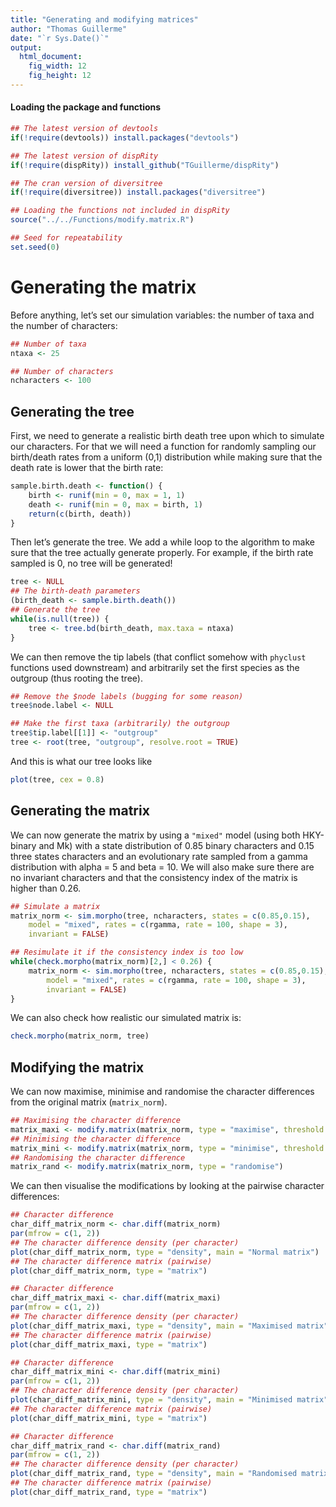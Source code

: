 ```yaml
---
title: "Generating and modifying matrices"
author: "Thomas Guillerme"
date: "`r Sys.Date()`"
output:
  html_document:
    fig_width: 12
    fig_height: 12
---
```



#### Loading the package and functions

```r
## The latest version of devtools
if(!require(devtools)) install.packages("devtools")

## The latest version of dispRity 
if(!require(dispRity)) install_github("TGuillerme/dispRity")

## The cran version of diversitree
if(!require(diversitree)) install.packages("diversitree")
```

```r
## Loading the functions not included in dispRity
source("../../Functions/modify.matrix.R")

## Seed for repeatability
set.seed(0)
```

Generating the matrix
===============

Before anything, let's set our simulation variables: the number of taxa and the number of characters:

```r
## Number of taxa
ntaxa <- 25

## Number of characters
ncharacters <- 100
```

Generating the tree
-----------------------------------

First, we need to generate a realistic birth death tree upon which to simulate our characters.
For that we will need a function for randomly sampling our birth/death rates from a uniform (0,1) distribution while making sure that the death rate is lower that the birth rate:

```r
sample.birth.death <- function() {
    birth <- runif(min = 0, max = 1, 1)
    death <- runif(min = 0, max = birth, 1)
    return(c(birth, death))
}
```

Then let's generate the tree.
We add a while loop to the algorithm to make sure that the tree actually generate properly.
For example, if the birth rate sampled is 0, no tree will be generated!

```r
tree <- NULL
## The birth-death parameters
(birth_death <- sample.birth.death())
## Generate the tree
while(is.null(tree)) {
    tree <- tree.bd(birth_death, max.taxa = ntaxa)
}
```

We can then remove the tip labels (that conflict somehow with `phyclust` functions used downstream) and arbitrarily set the first species as the outgroup (thus rooting the tree).

```r
## Remove the $node labels (bugging for some reason)
tree$node.label <- NULL

## Make the first taxa (arbitrarily) the outgroup
tree$tip.label[[1]] <- "outgroup"
tree <- root(tree, "outgroup", resolve.root = TRUE)
```

And this is what our tree looks like

```r
plot(tree, cex = 0.8)

```
<!-- ```{r}
## Save the tree
simulationID = "0001"
write.nexus(tree, file = paste(ntaxa,"t_", ncharacters, "c_", simulationID, "_truetree.nex", sep = ""))
``` -->

Generating the matrix
-----------------------------------

We can now generate the matrix by using a `"mixed"` model (using both HKY-binary and Mk) with a state distribution of 0.85 binary characters and 0.15 three states characters and an evolutionary rate sampled from a gamma distribution with alpha = 5 and beta = 10.
We will also make sure there are no invariant characters and that the consistency index of the matrix is higher than 0.26.

```r
## Simulate a matrix
matrix_norm <- sim.morpho(tree, ncharacters, states = c(0.85,0.15),
    model = "mixed", rates = c(rgamma, rate = 100, shape = 3),
    invariant = FALSE)

## Resimulate it if the consistency index is too low
while(check.morpho(matrix_norm)[2,] < 0.26) {
    matrix_norm <- sim.morpho(tree, ncharacters, states = c(0.85,0.15),
        model = "mixed", rates = c(rgamma, rate = 100, shape = 3),
        invariant = FALSE)
}
```

We can also check how realistic our simulated matrix is:

```r
check.morpho(matrix_norm, tree)
```

Modifying the matrix
-----------------------------------

We can now maximise, minimise and randomise the character differences from the original matrix (`matrix_norm`).

```r
## Maximising the character difference
matrix_maxi <- modify.matrix(matrix_norm, type = "maximise", threshold = 0.25)
## Minimising the character difference
matrix_mini <- modify.matrix(matrix_norm, type = "minimise", threshold = 0.75)
## Randomising the character difference
matrix_rand <- modify.matrix(matrix_norm, type = "randomise")
```

We can then visualise the modifications by looking at the pairwise character differences:

```r
## Character difference
char_diff_matrix_norm <- char.diff(matrix_norm)
par(mfrow = c(1, 2))
## The character difference density (per character)
plot(char_diff_matrix_norm, type = "density", main = "Normal matrix")
## The character difference matrix (pairwise)
plot(char_diff_matrix_norm, type = "matrix")
```

```r
## Character difference
char_diff_matrix_maxi <- char.diff(matrix_maxi)
par(mfrow = c(1, 2))
## The character difference density (per character)
plot(char_diff_matrix_maxi, type = "density", main = "Maximised matrix")
## The character difference matrix (pairwise)
plot(char_diff_matrix_maxi, type = "matrix")
```

```r
## Character difference
char_diff_matrix_mini <- char.diff(matrix_mini)
par(mfrow = c(1, 2))
## The character difference density (per character)
plot(char_diff_matrix_mini, type = "density", main = "Minimised matrix")
## The character difference matrix (pairwise)
plot(char_diff_matrix_mini, type = "matrix")
```

```r
## Character difference
char_diff_matrix_rand <- char.diff(matrix_rand)
par(mfrow = c(1, 2))
## The character difference density (per character)
plot(char_diff_matrix_rand, type = "density", main = "Randomised matrix")
## The character difference matrix (pairwise)
plot(char_diff_matrix_rand, type = "matrix")
```


<!-- Paper figure -->


<!-- ```{r, fig.width=12, fig.height=12}
par(mfrow = c(2, 3), bty = "n", mar = c(1,1,1,1))
## Tree
plot(tree, cex = 0.8, main = "A - Simulated tree")
## Normal matrix
plot(char_diff_matrix_norm, type = "matrix", main = "B - Normal matrix", legend = FALSE)
## Empty plot
plot(0,0, col = "white", xaxt = 'n', yaxt = 'n', xlab = "", ylab = "")
## Maximised matrix
plot(char_diff_matrix_maxi, type = "matrix", main = "C - Maximised matrix", legend = FALSE)
## Minimised matrix
plot(char_diff_matrix_mini, type = "matrix", main = "D - Minimised matrix", legend = FALSE)
## Randomised matrix
plot(char_diff_matrix_rand, type = "matrix", main = "E - Randomised matrix", legend = FALSE)
```
 -->